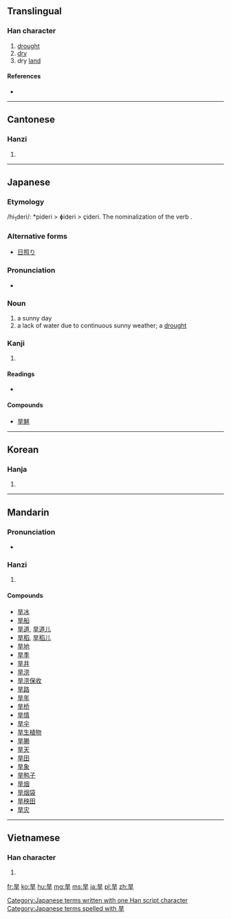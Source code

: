 ==Translingual==

===Han character===
{{Han char|rn=72|rad=日|as=03|sn=7|four=6040<sub>1</sub>|canj=日一十 (AMJ)|ids=⿱[[日]][[干]]}}

# [[drought]]
# [[dry]]
# dry [[land]]

====References====
* {{Han ref|kx=0490.060|dkj=13752|dj=0851.070|hdz=21486.080|uh=65F1|ud=26097|bh=A7F2|bd=42994}}

----

==Cantonese==

===Hanzi===
{{yue-hanzi|jyut=|y=hon5}}

# {{defn|lang=yue|sort=日03}}

----

==Japanese==

===Etymology===
/hi<sub>1</sub>deri/: *pideri > ɸideri > çideri. The nominalization of the verb {{term|日照る|hideru}}.

===Alternative forms===
* [[日照り]]

===Pronunciation===
* {{IPA|[çideri]|lang=ja}}

===Noun===
{{ja-noun|k|hira=ひでり|rom=hideri}}

# a sunny day
# a lack of water due to continuous sunny weather; a [[drought]]

===Kanji===
{{ja-kanji|grade=|rs=日03}}

# {{defn|lang=ja|sort=日03}}

====Readings====
* {{ja-readings|on=[[かん]] (kan)|kun=[[ひでり]] (hideri)}}

====Compounds====
* [[旱魃]]

[[Category:Japanese terms written with one Han script character]]
[[Category:Japanese terms spelled with 旱]]
----

==Korean==

===Hanja===
{{ko-hanja|hangeul=한|eumhun=|rv=han|mr=han|y=han}}

# {{defn|lang=ko|sort=日03}}

----

==Mandarin==

===Pronunciation===
* {{audio|Zh-hàn.ogg|Audio}}

===Hanzi===
{{cmn-hanzi|pin=[[chǔn]] ([[chun3]]), [[hàn]] ([[han4]])|wg=ch'un<sup>3</sup>, han<sup>4</sup>}}

# {{defn|lang=cmn|sort=日03}}

====Compounds====
* [[旱冰]]
* [[旱船]]
* [[旱道]], [[旱道儿]]
* [[旱稻]], [[旱稻儿]]
* [[旱地]]
* [[旱季]]
* [[旱井]]
* [[旱涝]]
* [[旱涝保收]]
* [[旱路]]
* [[旱年]]
* [[旱桥]]
* [[旱情]]
* [[旱伞]]
* [[旱生植物]]
* [[旱獭]]
* [[旱天]]
* [[旱田]]
* [[旱象]]
* [[旱鸭子]]
* [[旱烟]]
* [[旱烟袋]]
* [[旱秧田]]
* [[旱灾]]

----

==Vietnamese==

===Han character===
{{vi-hantu|[[hạn]], [[khan]]|rs=日03}}

# {{defn|lang=vi|sort=日03}}

[[fr:旱]]
[[ko:旱]]
[[hu:旱]]
[[mg:旱]]
[[ms:旱]]
[[ja:旱]]
[[pl:旱]]
[[zh:旱]]